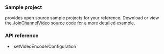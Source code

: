 <PlatformWrapper platform="android">

### Sample project

<Vg k="COMPANY" /> provides open source sample projects for your reference. Download or view the [JoinChannelVideo](https://github.com/AgoraIO/API-Examples/blob/main/Android/APIExample/app/src/main/java/io/agora/api/example/examples/basic/JoinChannelVideo.java) source code for a more detailed example.

### API reference

- <Link to="{{global.API_REF_ANDROID_ROOT}}/class_irtcengine.html#api_irtcengine_setvideoencoderconfiguration">`setVideoEncoderConfiguration`</Link>

</PlatformWrapper>